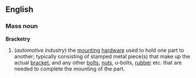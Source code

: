 ==English==
===Mass noun===
'''Bracketry'''
#(''automotive industry'') the [[mounting]] [[hardware]] used to hold one part to another; typically consisting of stamped metal piece(s) that make up the actual [[bracket]], and any other [[bolt]]s, [[nut]]s, u-bolts, [[rubber]] etc. that are needed to complete the mounting of the part.